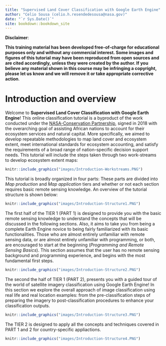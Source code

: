 ```yaml
--- 
title: "Supervised Land Cover Classification with Google Earth Engine"
author: "Celio Sousa (celio.h.resendedesousa@nasa.gov)"
date: "`r Sys.Date()`"
site: bookdown::bookdown_site
---
```


__Disclaimer__:

__This training material has been developed free-of-charge for educational purposes only and without any commercial interest. Some images and figures of this tutorial may have been reproduced from open sources and are cited accordingly, unless they were created by the author. If you believe any material shown in this course may be infringing a copyright, please let us know and we will remove it or take appropriate corrective action__.

# Introduction and overview {-}

Welcome to __Supervised Land Cover Classification with Google Earth Engine__! This online classification tutorial is a byproduct of the work conducted under the [NASA-Conservation Partnership]( http://www.gaboronedeclaration.com/blog/2019/11/17/nasa-conservation-international-partnership-supports-gdsa-goals-toward-mainstreaming-ecosystem-accounting-in-africa#:~:text=November%2017%2C%202019-,NASA%2DConservation%20International%20Partnership%20Supports%20GDSA%20Goals,Mainstreaming%20Ecosystem%20Accounting%20in%20Africa&text=NOVEMBER%2C%202019%E2%80%94Ecosystems%20provide%20a,integrated%20into%20the%20official%20statistics.){target=”blank”}, signed in 2018 with the overarching goal of assisting African nations to account for their ecosystem services and natural capital. More specifically, we aimed to develop repeatable methodologies to map land cover and ecosystem extent, meet international standards for ecosystem accounting, and satisfy the requirements of a broad range of nation-specific decision support needs. This tutorial will include the steps taken through two work-streams to develop ecosystem extent maps:  

```r
knitr::include_graphics("images/Introduction-Workstreams.PNG")
```

This tutorial is broadly organized in four parts: These parts are divided into *Map production* and *Map application* tiers and whether or not each section requires basic remote sensing knowledge. An overview of the tutorial structure is shown below:

```r
knitr::include_graphics("images/Introduction-Structure1.PNG")
```

The first half of the TIER 1 (PART 1) is designed to provide you with the basic remote sensing knowledge to understand the concepts that will be discussed in the following sections. Also, it aims to take you from being a complete Earth Engine novice to being fairly familiarized with its basic functionalities. Those who are almost entirely unfamiliar with remote sensing data, or are almost entirely unfamiliar with programming, or both, are encouraged to start at the beginning (*Programming and Remote Sensing Basics*). This section assumes that the user has no remote sensing background and programming experience, and begins with the most fundamental first steps. 

```r
knitr::include_graphics("images/Introduction-Structure2.PNG")
```

The second the half of TIER 1 (PART 2), presents you with a guided tour of the world of satellite imagery classification using Google Earth Engine! In this section we explore the overall approach of image classification using real life and real location examples: from the pre-classification steps of preparing the imagery to post-classification procedures to enhance your classification outputs.

```r
knitr::include_graphics("images/Introduction-Structure3.PNG")
```

The TIER 2 is designed to apply all the concepts and techniques covered in PART 1 and 2 for country-specific appliactions.

```r
knitr::include_graphics("images/Introduction-Structure4.PNG")
```
